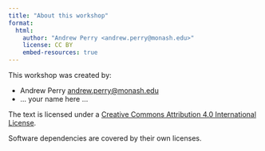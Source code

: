 ```yaml
---
title: "About this workshop"
format:
  html:
    author: "Andrew Perry <andrew.perry@monash.edu>"
    license: CC BY
    embed-resources: true
---
```


This workshop was created by:

- Andrew Perry <andrew.perry@monash.edu>
- ... your name here ...

The text is licensed under a [Creative Commons Attribution 4.0 International License](https://creativecommons.org/licenses/by/4.0/).

Software dependencies are covered by their own licenses.